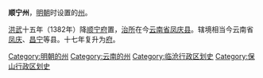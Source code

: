 '''顺宁州'''，[[明朝|明朝]]时设置的[[州|州]]。

[[洪武|洪武]]十五年（1382年）降[[顺宁府|顺宁府]]置，[[治所|治所]]在今[[云南省|云南省]][[凤庆县|凤庆县]]。辖境相当今云南省[[凤庆县|凤庆]]、[[昌宁县|昌宁]]等县。十七年复升为[[顺宁府|府]]。 

{{明朝行政区划小作品}}
[[Category:明朝的州|Category:明朝的州]]
[[Category:云南的州|Category:云南的州]]
[[Category:临沧行政区划史|Category:临沧行政区划史]]
[[Category:保山行政区划史|Category:保山行政区划史]]